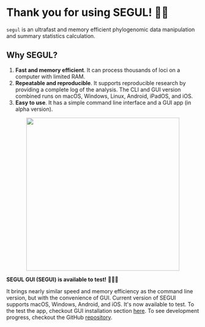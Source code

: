 # Thank you for using SEGUL! 🙏🏻

`segul` is an ultrafast and memory efficient phylogenomic data manipulation and summary statistics calculation.

## Why SEGUL?

1. **Fast and memory efficient**. It can process thousands of loci on a computer with limited RAM.
2. **Repeatable and reproducible**. It supports reproducible research by providing a complete log of the analysis. The CLI and GUI version combined runs on macOS, Windows, Linux, Android, iPadOS, and iOS.
3. **Easy to use**. It has a simple command line interface and a GUI app (in alpha version).

<div align="center">
  <img
    src="https://raw.githubusercontent.com/hhandika/segul-docs/main/assets/img/segui_mb.webp"
    width="400"
  />
</div>

**SEGUL GUI (SEGUI) is available to test!** 🎉🎉🎉

It brings nearly similar speed and memory efficiency as the command line version, but with the convenience of GUI. Current version of SEGUI supports macOS, Windows, Android, and iOS. It's now available to test. To the test the app, checkout GUI installation section [here](https://docs.page/hhandika/segul-docs/gui_install). To see development progress, checkout the GitHub [repository](https://github.com/hhandika/segui).
